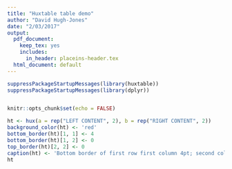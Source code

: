 ```yaml
---
title: "Huxtable table demo"
author: "David Hugh-Jones"
date: "2/03/2017"
output:
  pdf_document:
    keep_tex: yes
    includes:
      in_header: placeins-header.tex
  html_document: default
---
```



```r


suppressPackageStartupMessages(library(huxtable))
suppressPackageStartupMessages(library(dplyr)) 


knitr::opts_chunk$set(echo = FALSE)

ht <- hux(a = rep("LEFT CONTENT", 2), b = rep("RIGHT CONTENT", 2))
background_color(ht) <- 'red'
bottom_border(ht)[1, 1] <- 4
bottom_border(ht)[1, 2] <- 0
top_border(ht)[2, 2] <- 0
caption(ht) <- 'Bottom border of first row first column 4pt; second column 0pt. Should work.'
ht


```
